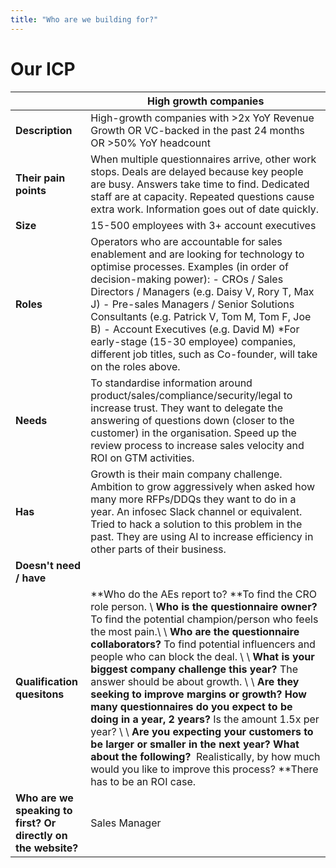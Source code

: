 ```yaml
---
title: "Who are we building for?"
---
```


# Our ICP

|                                                               | High growth companies                                                                                                                                                                                                                                                                                                                                                                                                                                                                                                                                                                                                                                                                                                                                              |
| ------------------------------------------------------------- | ------------------------------------------------------------------------------------------------------------------------------------------------------------------------------------------------------------------------------------------------------------------------------------------------------------------------------------------------------------------------------------------------------------------------------------------------------------------------------------------------------------------------------------------------------------------------------------------------------------------------------------------------------------------------------------------------------------------------------------------------------------------ |
| **Description**                                               | High-growth companies with \>2x YoY Revenue Growth OR VC-backed in the past 24 months OR \>50% YoY headcount                                                                                                                                                                                                                                                                                                                                                                                                                                                                                                                                                                                                                                                       |
| **Their pain points**                                         | When multiple questionnaires arrive, other work stops. Deals are delayed because key people are busy. Answers take time to find. Dedicated staff are at capacity. Repeated questions cause extra work. Information goes out of date quickly.                                                                                                                                                                                                                                                                                                                                                                                                                                                                                                                       |
| **Size**                                                      | 15-500 employees with 3\+ account executives                                                                                                                                                                                                                                                                                                                                                                                                                                                                                                                                                                                                                                                                                                                       |
| **Roles**                                                     | Operators who are accountable for sales enablement and are looking for technology to optimise processes.  Examples (in order of decision-making power):  - CROs / Sales Directors / Managers (e.g. Daisy V, Rory T, Max J) - Pre-sales Managers / Senior Solutions Consultants (e.g. Patrick V, Tom M, Tom F, Joe B) - Account Executives (e.g. David M)  \*For early-stage (15-30 employee) companies, different job titles, such as Co-founder, will take on the roles above.                                                                                                                                                                                                                                                                                    |
| **Needs**                                                     | To standardise information around product/sales/compliance/security/legal to increase trust.  They want to delegate the answering of questions down (closer to the customer) in the organisation.  Speed up the review process to increase sales velocity and ROI on GTM activities.                                                                                                                                                                                                                                                                                                                                                                                                                                                                               |
| **Has**                                                       | Growth is their main company challenge.  Ambition to grow aggressively when asked how many more RFPs/DDQs they want to do in a year.  An infosec Slack channel or equivalent.  Tried to hack a solution to this problem in the past.  They are using AI to increase efficiency in other parts of their business.                                                                                                                                                                                                                                                                                                                                                                                                                                                   |
| **Doesn't need / have**                                       |                                                                                                                                                                                                                                                                                                                                                                                                                                                                                                                                                                                                                                                                                                                                                                    |
| **Qualification quesitons**                                   | **Who do the AEs report to? **To find the CRO role person. \ **Who is the questionnaire owner?** To find the potential champion/person who feels the most pain.\ \ **Who are the questionnaire collaborators?** To find potential influencers and people who can block the deal.  \ \ **What is your biggest company challenge this year?** The answer should be about growth. \ \ **Are they seeking to improve margins or growth?** **How many questionnaires do you expect to be doing in a year, 2 years?** Is the amount 1.5x per year?   \ \ **Are you expecting your customers to be larger or smaller in the next year? What about the following?**    Realistically, by how much would you like to improve this process? \*\*There has to be an ROI case. |
| **Who are we speaking to first? Or directly on the website?** | Sales Manager                                                                                                                                                                                                                                                                                                                                                                                                                                                                                                                                                                                                                                                                                                                                                      |